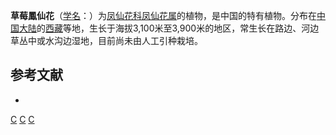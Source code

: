 {{Speciesbox 
| taxon = Impatiens fragicolor
| authority = Marq. et Airy-Shaw
}}
'''草莓鳳仙花'''（[[学名|学名]]：{{lang|la|''Impatiens fragicolor''}}）为[[凤仙花科|凤仙花科]][[凤仙花属|凤仙花属]]的植物，是中国的特有植物。分布在[[中国大陆|中国大陆]]的[[西藏|西藏]]等地，生长于海拔3,100米至3,900米的地区，常生长在路边、河边草丛中或水沟边湿地，目前尚未由人工引种栽培。

== 参考文献 ==
<div class="references-small">
* {{cite web| url =http://www.bioinfo.cn/db05/KmzwSpecies.php?action=view&id=1283| title =草莓鳳仙花| work =《中国高等植物数据库全库》| publisher =中国科学院微生物研究所| author =昆明植物研究所| accessdate =2009-02-22| deadurl =yes| archiveurl =https://web.archive.org/web/20160305044554/http://www.bioinfo.cn/db05/KmzwSpecies.php?action=view&id=1283| archivedate =2016-03-05}}
</div>
{{Taxonbar}}

[[Category:凤仙花属|C]]
[[Category:中國特有植物|C]]
[[Category:西藏植物|C]]